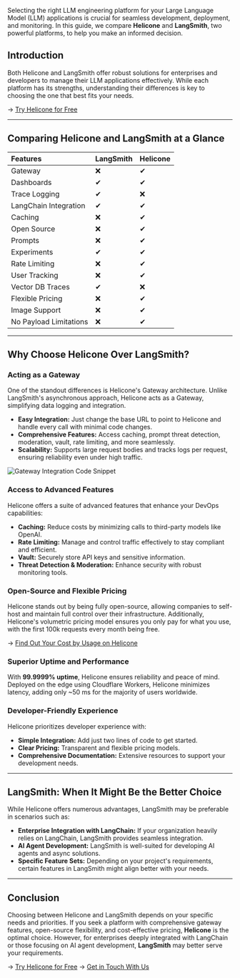 Selecting the right LLM engineering platform for your Large Language Model (LLM) applications is crucial for seamless development, deployment, and monitoring. In this guide, we compare **Helicone** and **LangSmith**, two powerful platforms, to help you make an informed decision.

## Introduction

Both Helicone and LangSmith offer robust solutions for enterprises and developers to manage their LLM applications effectively. While each platform has its strengths, understanding their differences is key to choosing the one that best fits your needs.

→ <a href="https://us.helicone.ai/signup" target="_blank">Try Helicone for Free</a>

---

## Comparing Helicone and LangSmith at a Glance

| Features               | LangSmith | Helicone |
| :--------------------- | :-------- | :------- |
| Gateway                | ❌        | ✔        |
| Dashboards             | ✔         | ✔        |
| Trace Logging          | ✔         | ❌       |
| LangChain Integration  | ✔         | ✔        |
| Caching                | ❌        | ✔        |
| Open Source            | ❌        | ✔        |
| Prompts                | ❌        | ✔        |
| Experiments            | ✔         | ✔        |
| Rate Limiting          | ❌        | ✔        |
| User Tracking          | ❌        | ✔        |
| Vector DB Traces       | ✔         | ❌       |
| Flexible Pricing       | ❌        | ✔        |
| Image Support          | ❌        | ✔        |
| No Payload Limitations | ❌        | ✔        |

---

## Why Choose Helicone Over LangSmith?

### Acting as a Gateway

One of the standout differences is Helicone's Gateway architecture. Unlike LangSmith's asynchronous approach, Helicone acts as a Gateway, simplifying data logging and integration.

- **Easy Integration:** Just change the base URL to point to Helicone and handle every call with minimal code changes.
- **Comprehensive Features:** Access caching, prompt threat detection, moderation, vault, rate limiting, and more seamlessly.
- **Scalability:** Supports large request bodies and tracks logs per request, ensuring reliability even under high traffic.

![Gateway Integration Code Snippet](/static/blog/langsmith-alternatives/gateway-integration.webp)

### Access to Advanced Features

Helicone offers a suite of advanced features that enhance your DevOps capabilities:

- **Caching:** Reduce costs by minimizing calls to third-party models like OpenAI.
- **Rate Limiting:** Manage and control traffic effectively to stay compliant and efficient.
- **Vault:** Securely store API keys and sensitive information.
- **Threat Detection & Moderation:** Enhance security with robust monitoring tools.

### Open-Source and Flexible Pricing

Helicone stands out by being fully open-source, allowing companies to self-host and maintain full control over their infrastructure. Additionally, Helicone's volumetric pricing model ensures you only pay for what you use, with the first 100k requests every month being free.

→ <a href="https://www.helicone.ai/pricing" target="_blank">Find Out Your Cost by Usage on Helicone</a>

### Superior Uptime and Performance

With **99.9999% uptime**, Helicone ensures reliability and peace of mind. Deployed on the edge using Cloudflare Workers, Helicone minimizes latency, adding only ~50 ms for the majority of users worldwide.

### Developer-Friendly Experience

Helicone prioritizes developer experience with:

- **Simple Integration:** Add just two lines of code to get started.
- **Clear Pricing:** Transparent and flexible pricing models.
- **Comprehensive Documentation:** Extensive resources to support your development needs.

---

## LangSmith: When It Might Be the Better Choice

While Helicone offers numerous advantages, LangSmith may be preferable in scenarios such as:

- **Enterprise Integration with LangChain:** If your organization heavily relies on LangChain, LangSmith provides seamless integration.
- **AI Agent Development:** LangSmith is well-suited for developing AI agents and async solutions.
- **Specific Feature Sets:** Depending on your project's requirements, certain features in LangSmith might align better with your needs.

---

## Conclusion

Choosing between Helicone and LangSmith depends on your specific needs and priorities. If you seek a platform with comprehensive gateway features, open-source flexibility, and cost-effective pricing, **Helicone** is the optimal choice. However, for enterprises deeply integrated with LangChain or those focusing on AI agent development, **LangSmith** may better serve your requirements.

→ <a href="https://us.helicone.ai/signup" target="_blank">Try Helicone for Free</a>
→ <a href="https://www.helicone.ai/contact" target="_blank">Get in Touch With Us</a>
